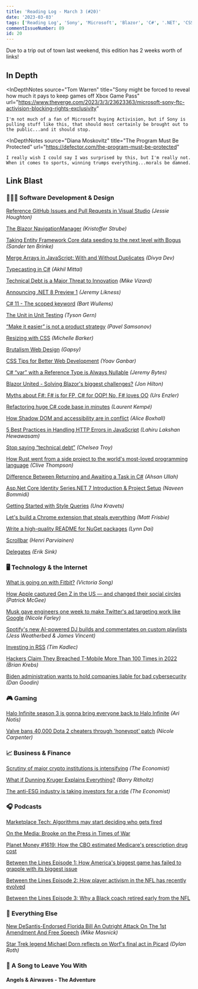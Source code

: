 ```yaml
---
title: 'Reading Log - March 3 (#20)'
date: '2023-03-03'
tags: ['Reading Log', 'Sony', 'Microsoft', 'Blazor', 'C#', '.NET', 'CSS', 'Cybersecurity', 'Apple', 'Star Trek']
commentIssueNumber: 89
id: 20
---
```



Due to a trip out of town last weekend, this edition has 2 weeks worth of links!

## In Depth

<InDepthNotes
    source="Tom Warren"
    title="Sony might be forced to reveal how much it pays to keep games off Xbox Game Pass"
    url="https://www.theverge.com/2023/3/3/23623363/microsoft-sony-ftc-activision-blocking-rights-exclusivity"
>
    I'm not much of a fan of Microsoft buying Activision, but if Sony is pulling stuff like this, that should most certainly be brought out to the public...and it should stop.
</InDepthNotes>

<InDepthNotes
    source="Diana Moskovitz"
    title="The Program Must Be Protected"
    url="https://defector.com/the-program-must-be-protected"
>
    I really wish I could say I was surprised by this, but I'm really not. When it comes to sports, winning trumps everything...morals be damned.
</InDepthNotes>

## Link Blast

### 👨🏼‍💻 Software Development & Design

[Reference GitHub Issues and Pull Requests in Visual Studio](https://devblogs.microsoft.com/visualstudio/reference-github-issues-and-pull-requests-in-visual-studio/) *(Jessie Houghton)*

[The Blazor NavigationManager](https://kristoffer-strube.dk/post/the-blazor-navigationmanager/) *(Kristoffer Strube)*

[Taking Entity Framework Core data seeding to the next level with Bogus](https://stenbrinke.nl/blog/taking-ef-core-data-seeding-to-the-next-level-with-bogus/) *(Sander ten Brinke)*

[Merge Arrays in JavaScript: With and Without Duplicates](https://code.tutsplus.com/articles/array-merge-in-javascript--cms-93870) *(Divya Dev)*

[Typecasting in C#](https://codeteddy.com/2023/02/14/typecasting-in-c/) *(Akhil Mittal)*

[Technical Debt is a Major Threat to Innovation](https://devops.com/technical-debt-is-a-major-threat-to-innovation/) *(Mike Vizard)*

[Announcing .NET 8 Preview 1](https://devblogs.microsoft.com/dotnet/announcing-dotnet-8-preview-1/) *(Jeremy Likness)*

[C# 11 - The scoped keyword](https://bartwullems.blogspot.com/2023/02/c-11the-scoped-keyword.html) *(Bart Wullems)*

[The Unit in Unit Testing](https://www.infoq.com/articles/unit-testing-approach/) *(Tyson Gern)*

[“Make it easier” is not a product strategy](https://uxdesign.cc/make-it-easier-is-not-a-product-strategy-5d0fdab1f76e) *(Pavel Samsonov)*

[Resizing with CSS](https://css-irl.info/resizing-with-css/) *(Michelle Barker)*

[Brutalism Web Design](https://gapsystudio.com/blog/brutalism-web-design/) *(Gapsy)*

[CSS Tips for Better Web Development](https://www.builder.io/blog/css-tips-for-better-web-development) *(Yoav Ganbar)*

[C# “var” with a Reference Type is Always Nullable](https://jeremybytes.blogspot.com/2023/02/c-var-with-reference-types-is-always.html) *(Jeremy Bytes)*

[Blazor United - Solving Blazor's biggest challenges?](https://jonhilton.net/blazor-united/) *(Jon Hilton)*

[Myths about F#: F# is for FP, C# for OOP! No, F# loves OO](https://www.planetgeek.ch/2023/02/22/myths-about-f-f-is-for-fp-c-for-oop/) *(Urs Enzler)*

[Refactoring huge C# code base in minutes](https://laurentkempe.com/2023/02/20/refactoring-huge-csharp-code-base-in-minutes/) *(Laurent Kempé)*

[How Shadow DOM and accessibility are in conflict](https://alice.pages.igalia.com/blog/how-shadow-dom-and-accessibility-are-in-conflict/) *(Alice Boxhall)*

[5 Best Practices in Handling HTTP Errors in JavaScript](https://www.syncfusion.com/blogs/post/handling-http-errors-javascript.aspx) *(Lahiru Lakshan Hewawasam)*

[Stop saying “technical debt”](https://stackoverflow.blog/2023/02/27/stop-saying-technical-debt/) *(Chelsea Troy)*

[How Rust went from a side project to the world's most-loved programming language](https://www.technologyreview.com/2023/02/14/1067869/rust-worlds-fastest-growing-programming-language/) *(Clive Thompson)*

[Difference Between Returning and Awaiting a Task in C#](https://code-maze.com/charp-difference-between-returning-and-awaiting-a-task/) *(Ahsan Ullah)*

[Asp.Net Core Identity Series.NET 7 Introduction & Project Setup](https://www.learmoreseekmore.com/2023/02/part-1-dotnet7-aspnetcore-identity-series-intro-and-project-setup.html) *(Naveen Bommidi)*

[Getting Started with Style Queries](https://developer.chrome.com/en/blog/style-queries/) *(Una Kravets)*

[Let's build a Chrome extension that steals everything](https://mattfrisbie.substack.com/p/spy-chrome-extension) *(Matt Frisbie)*

[Write a high-quality README for NuGet packages](https://devblogs.microsoft.com/nuget/write-a-high-quality-readme-for-nuget-packages/) *(Lynn Dai)*

[Scrollbar](https://scrollbar.app/) *(Henri Parviainen)*

[Delegates](https://ericsink.com/native_aot/delegate_i32.html) *(Erik Sink)*

### 🖥 Technology & the Internet

[What is going on with Fitbit?](https://www.theverge.com/2023/2/24/23612141/fitbit-google-server-outage-challenges-wearables) *(Victoria Song)*

[How Apple captured Gen Z in the US — and changed their social circles](https://www.ft.com/content/8a2e8442-449e-4dbd-bd6d-2656b4503526) *(Patrick McGee)*

[Musk gave engineers one week to make Twitter's ad targeting work like Google](https://searchengineland.com/musk-gave-engineers-one-week-to-make-twitters-ad-targeting-work-like-google-393457) *(Nicole Farley)*

[Spotify's new AI-powered DJ builds and commentates on custom playlists](https://www.theverge.com/2023/2/23/23610362/spotify-ai-dj-beta-announcement-custom-playlist-feature-personalized) *(Jess Weatherbed & James Vincent)*

[Investing in RSS](https://timkadlec.com/remembers/2023-02-23-investing-in-rss/) *(Tim Kadlec)*

[Hackers Claim They Breached T-Mobile More Than 100 Times in 2022](https://krebsonsecurity.com/2023/02/hackers-claim-they-breached-t-mobile-more-than-100-times-in-2022/) *(Brian Krebs)*

[Biden administration wants to hold companies liable for bad cybersecurity](https://arstechnica.com/information-technology/2023/03/biden-administration-wants-to-hold-companies-liable-for-bad-cybersecurity/) *(Dan Goodin)*

### 🎮 Gaming

[Halo Infinite season 3 is gonna bring everyone back to Halo Infinite](https://www.polygon.com/23613774/halo-infinite-season-three-trailer-bandit-rifle-community-playlist) *(Ari Notis)*

[Valve bans 40,000 Dota 2 cheaters through 'honeypot' patch](https://www.polygon.com/23610095/valve-dota-2-huge-ban-trap) *(Nicole Carpenter)*

### 📈 Business & Finance

[Scrutiny of major crypto institutions is intensifying](https://www.economist.com/finance-and-economics/2023/02/16/scrutiny-of-major-crypto-institutions-is-intensifying) *(The Economist)*

[What if Dunning Kruger Explains Everything?](https://ritholtz.com/2023/02/what-if-dunning-kruger-explains-everything/) *(Barry Ritholtz)*

[The anti-ESG industry is taking investors for a ride](https://www.economist.com/finance-and-economics/2023/03/02/the-anti-esg-industry-is-taking-investors-for-a-ride) *(The Economist)*

### 🎧 Podcasts

[Marketplace Tech: Algorithms may start deciding who gets fired](https://www.marketplace.org/shows/marketplace-tech/algorithms-may-start-deciding-who-gets-fired/)

[On the Media: Brooke on the Press in Times of War](https://www.wnycstudios.org/podcasts/otm/episodes/on-the-media-brooke-the-press-in-war)

[Planet Money #1619: How the CBO estimated Medicare's prescription drug cost](https://www.npr.org/2023/03/01/1160397633/congressional-budget-office-medicare-medicaid)

[Between the Lines Episode 1: How America's biggest game has failed to grapple with its biggest issue](https://theathletic.com/4170706/2023/02/14/nfl-black-players-coaches-race/)

[Between the Lines Episode 2: How player activism in the NFL has recently evolved](https://theathletic.com/4242176/2023/02/24/how-player-activism-in-the-nfl-has-recently-evolved/)

[Between the Lines Episode 3: Why a Black coach retired early from the NFL](https://theathletic.com/4268811/2023/03/03/clarence-shelmon-nfl-between-the-lines-podcast-episode-3/)

### 🎒 Everything Else

[New DeSantis-Endorsed Florida Bill An Outright Attack On The 1st Amendment And Free Speech](https://www.techdirt.com/2023/02/28/new-desantis-endorsed-florida-bill-an-outright-attack-on-the-1st-amendment-and-free-speech/) *(Mike Masnick)*

[Star Trek legend Michael Dorn reflects on Worf's final act in Picard](https://www.polygon.com/23620555/worf-star-trek-picard-season-3-michael-dorn-interview) *(Dylan Roth)*

### 🎵 A Song to Leave You With

#### Angels & Airwaves - The Adventure

<YouTubeEmbed
    id="JMl8cQjBfqk"
    title="Angels & Airwaves - The Adventure"
/>
